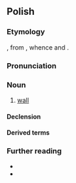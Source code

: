 {{also|ścianą}}
==Polish==
{{wp|lang=pl}}

===Etymology===
{{inh+|pl|sla-pro|*stěna}}, from {{der|pl|ine-pro| *steyh₂-}}, whence {{cog|en|stone}} and {{m|en|stain}}.

===Pronunciation===
{{pl-p|a=Pl-ściana.ogg}}

===Noun===
{{pl-noun|f}}

# [[wall]] {{gl|substantial structure acting as side or division in a building}}

====Declension====
{{pl-decl-noun-f}}

====Derived terms====
{{col3|pl|title=adjective|ścienny}}
{{col3|pl|title=nouns|równoległościan|zaścianek}}

===Further reading===
* {{R:pl:WSJP}}
* {{R:pl:PWN}}

{{C|pl|Walls and fences}}